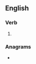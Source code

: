 ==English==

===Verb===
{{head|en|verb form}}

# {{present participle of|condone|lang=en|nocat=1}}

===Anagrams===
* {{anagrams|en|a=cdginnnoo|noncoding}}